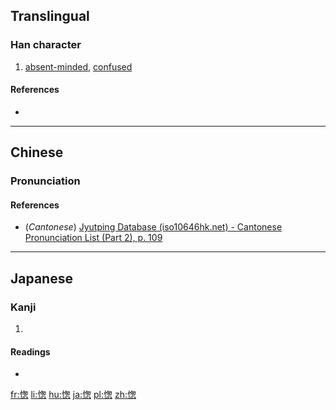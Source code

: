 ==Translingual==

===Han character===
{{Han char|rn=61|rad=心|as=09|sn=13|four=|canj=心心大心 (PPKP)|ids=⿰[[忄]][[怱]]}}

# [[absent-minded]], [[confused]]

====References====
* {{Han ref|kx=0395.260|dkj=10956|dj=0734.020|hdz=42330.110|uh=6121|ud=24865}}

----

==Chinese==
{{zh-hanzi-box|[[愡]]}}

===Pronunciation===
{{zh-pron
|m=zǒng,lèng
|c=zung2
|mc=y
|oc=y
|ma=
|cat=a
}}

====References====
* (''Cantonese'') [http://www.iso10646hk.net/jp/document/download.jsp Jyutping Database (iso10646hk.net) - Cantonese Pronunciation List (Part 2), p. 109]

----

==Japanese==

===Kanji===
{{ja-kanji|grade=|rs=心09}}

# {{defn|lang=ja|sort=心09}}

====Readings====
* {{ja-readings|on=[[そう]] (sō), [[す]] (su)|kun=}}

[[fr:愡]]
[[li:愡]]
[[hu:愡]]
[[ja:愡]]
[[pl:愡]]
[[zh:愡]]
